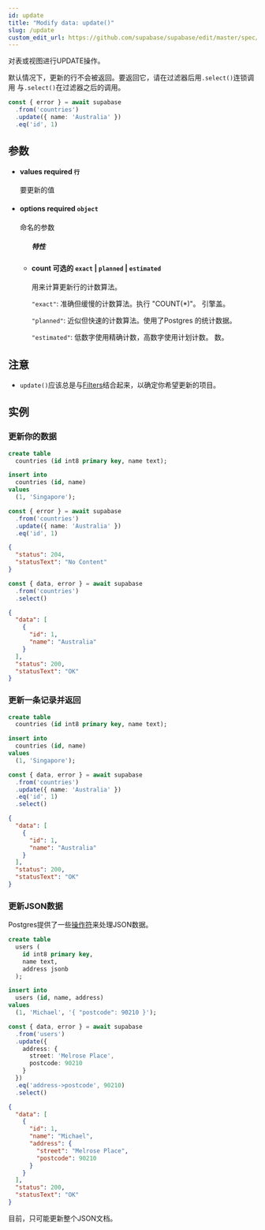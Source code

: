 ```yaml
---
id: update
title: "Modify data: update()"
slug: /update
custom_edit_url: https://github.com/supabase/supabase/edit/master/spec/supabase_js_v2.yml
---
```


对表或视图进行UPDATE操作。

默认情况下，更新的行不会被返回。要返回它，请在过滤器后用`.select()`连锁调用
与`.select()`在过滤器之后的调用。

```ts
const { error } = await supabase
  .from('countries')
  .update({ name: 'Australia' })
  .eq('id', 1)
```


## 参数


<ul className="method-list-group">
  
<li className="method-list-item">
  <h4 className="method-list-item-label">
    <span className="method-list-item-label-name">
      values
    </span>
    <span className="method-list-item-label-badge required">
      required
    </span>
    <span className="method-list-item-validation">
      <code>行</code>
    </span>
  </h4>
  <div class="method-list-item-description">

要更新的值

  </div>
  
</li>


<li className="method-list-item">
  <h4 className="method-list-item-label">
    <span className="method-list-item-label-name">
      options
    </span>
    <span className="method-list-item-label-badge required">
      required
    </span>
    <span className="method-list-item-validation">
      <code>object</code>
    </span>
  </h4>
  <div class="method-list-item-description">

命名的参数

  </div>
  
<ul className="method-list-group">
  <h5 class="method-list-title method-list-title-isChild expanded">特性</h5>

<li className="method-list-item">
  <h4 className="method-list-item-label">
    <span className="method-list-item-label-name">
      count
    </span>
    <span className="method-list-item-label-badge false">
      可选的
    </span>
    <span className="method-list-item-validation">
      <code>exact</code> | <code>planned</code> | <code>estimated</code>
    </span>
  </h4>
  <div class="method-list-item-description">

用来计算更新行的计数算法。

`"exact"`: 准确但缓慢的计数算法。执行 "COUNT(*)"。
引擎盖。

`"planned"`: 近似但快速的计数算法。使用了Postgres
的统计数据。

`"estimated"`: 低数字使用精确计数，高数字使用计划计数。
数。

  </div>
  
</li>

</ul>

</li>

</ul>


## 注意

- `update()`应该总是与[Filters](/docs/reference/javascript/using-filters)结合起来，以确定你希望更新的项目。










## 实例

### 更新你的数据

<Tabs scrollable size="small" type="underlined" defaultActiveId="schema">
<TabPanel id="schema" label="Schema">

  ```sql
  create table
    countries (id int8 primary key, name text);

  insert into
    countries (id, name)
  values
    (1, 'Singapore');
  ```

</TabPanel>
<TabPanel id="js" label="JavaScript">

  ```ts
  const { error } = await supabase
    .from('countries')
    .update({ name: 'Australia' })
    .eq('id', 1)
  ```

</TabPanel>
<TabPanel id="result" label="Result">

  ```json
  {
    "status": 204,
    "statusText": "No Content"
  }
  ```

</TabPanel>
</Tabs>

<Tabs scrollable size="small" type="underlined" defaultActiveId="js">
<TabPanel id="js" label="JavaScript">

  ```ts
  const { data, error } = await supabase
    .from('countries')
    .select()
  ```

</TabPanel>
<TabPanel id="result" label="Result">

  ```json
  {
    "data": [
      {
        "id": 1,
        "name": "Australia"
      }
    ],
    "status": 200,
    "statusText": "OK"
  }
  ```

</TabPanel>
</Tabs>

### 更新一条记录并返回

<Tabs scrollable size="small" type="underlined" defaultActiveId="schema">
<TabPanel id="schema" label="Schema">

  ```sql
  create table
    countries (id int8 primary key, name text);

  insert into
    countries (id, name)
  values
    (1, 'Singapore');
  ```

</TabPanel>
<TabPanel id="js" label="JavaScript">

  ```ts
  const { data, error } = await supabase
    .from('countries')
    .update({ name: 'Australia' })
    .eq('id', 1)
    .select()
  ```

</TabPanel>
<TabPanel id="result" label="Result">

  ```json
  {
    "data": [
      {
        "id": 1,
        "name": "Australia"
      }
    ],
    "status": 200,
    "statusText": "OK"
  }
  ```

</TabPanel>
</Tabs>

### 更新JSON数据

Postgres提供了一些[操作符](/docs/guides/database/json#query-thejsonb-data)来处理JSON数据。

<Tabs scrollable size="small" type="underlined" defaultActiveId="schema">
<TabPanel id="schema" label="Schema">

  ```sql
  create table
    users (
      id int8 primary key,
      name text,
      address jsonb
    );

  insert into
    users (id, name, address)
  values
    (1, 'Michael', '{ "postcode": 90210 }');
  ```

</TabPanel>
<TabPanel id="js" label="JavaScript">

  ```ts
  const { data, error } = await supabase
    .from('users')
    .update({
      address: {
        street: 'Melrose Place',
        postcode: 90210
      }
    })
    .eq('address->postcode', 90210)
    .select()
  ```

</TabPanel>
<TabPanel id="result" label="Result">

  ```json
  {
    "data": [
      {
        "id": 1,
        "name": "Michael",
        "address": {
          "street": "Melrose Place",
          "postcode": 90210
        }
      }
    ],
    "status": 200,
    "statusText": "OK"
  }
  ```

</TabPanel>
</Tabs>

目前，只可能更新整个JSON文档。